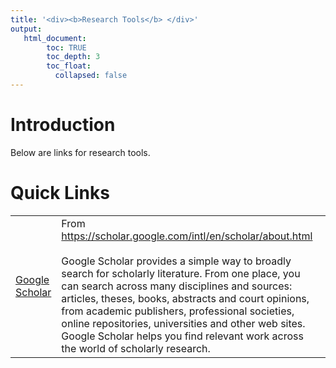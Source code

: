---
title: '<div><b>Research Tools</b> </div>'
output:
   html_document:
        toc: TRUE
        toc_depth: 3
        toc_float:
          collapsed: false
---

<!--
*
* introduction
*
-->

<h1>Introduction</h1>
Below are links for research tools.
<h1>Quick Links</h1>

<table>
  <tr>
    <td>
      <a href="https://scholar.google.com/">Google Scholar</a>
    </td>
    <td>
      From <a href="https://scholar.google.com/intl/en/scholar/about.html">https://scholar.google.com/intl/en/scholar/about.html</a>
      <br/><br/>
      Google Scholar provides a simple way to broadly search for scholarly literature. From one place, you can search across many disciplines and sources: articles, theses, books, abstracts and court opinions, from academic publishers, professional societies, online repositories, universities and other web sites. Google Scholar helps you find relevant work across the world of scholarly research.
    </td>
    <td>
    </td>
  </tr>
</table>



